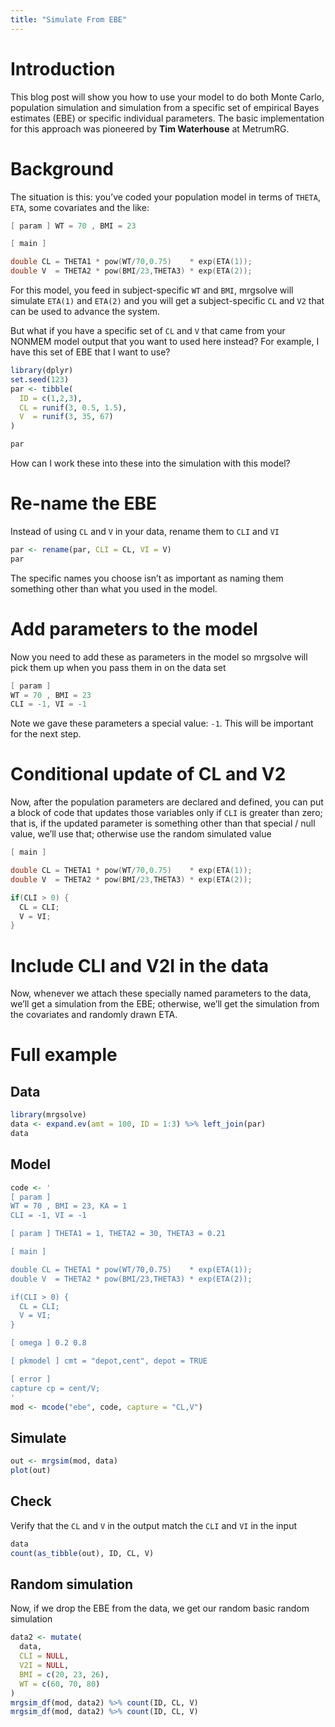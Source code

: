 ```yaml
---
title: "Simulate From EBE"
---
```


# Introduction
This blog post will show you how to use your model to do both Monte Carlo, 
population simulation and simulation from a specific set of empirical 
Bayes estimates (EBE) or specific individual parameters. The basic implementation
for this approach was pioneered by **Tim Waterhouse** at MetrumRG.

# Background

The situation is this: you've coded your population model in terms of 
`THETA`, `ETA`, some covariates and the like:

```c
[ param ] WT = 70 , BMI = 23

[ main ] 

double CL = THETA1 * pow(WT/70,0.75)    * exp(ETA(1));
double V  = THETA2 * pow(BMI/23,THETA3) * exp(ETA(2));
```

For this model, you feed in subject-specific `WT` and `BMI`, mrgsolve will 
simulate `ETA(1)` and `ETA(2)` and you will get a subject-specific `CL`
and `V2` that can be used to advance the system.

But what if you have a specific set of `CL` and `V` that came from your 
NONMEM model output that you want to used here instead?  For example, I have
this set of EBE that I want to use?


```r
library(dplyr)
set.seed(123)
par <- tibble(
  ID = c(1,2,3), 
  CL = runif(3, 0.5, 1.5), 
  V  = runif(3, 35, 67)
)
```

```r
par
```

How can I work these into these into the simulation with this model?

# Re-name the EBE

Instead of using `CL` and `V` in your data, rename them to `CLI` and `VI`

```r
par <- rename(par, CLI = CL, VI = V)
par
```

The specific names you choose isn't as important as naming them something 
other than what you used in the model.

# Add parameters to the model
Now you need to add these as parameters in the model so mrgsolve will pick them 
up when you pass them in on the data set

```c
[ param ] 
WT = 70 , BMI = 23
CLI = -1, VI = -1
```

Note we gave these parameters a special value: `-1`. This will be important 
for the next step.

# Conditional update of CL and V2

Now, after the population parameters are declared and defined, you can 
put a block of code that updates those variables only if `CLI` is greater than 
zero; that is, if the updated parameter is something other than that special / 
null value, we'll use that; otherwise use the random simulated value

```c
[ main ] 

double CL = THETA1 * pow(WT/70,0.75)    * exp(ETA(1));
double V  = THETA2 * pow(BMI/23,THETA3) * exp(ETA(2));

if(CLI > 0) {
  CL = CLI;
  V = VI;
}
```

# Include CLI and V2I in the data

Now, whenever we attach these specially named parameters to the data, we'll 
get a simulation from the EBE; otherwise, we'll get the simulation from 
the covariates and randomly drawn ETA.

# Full example

## Data

```r
library(mrgsolve)
data <- expand.ev(amt = 100, ID = 1:3) %>% left_join(par)
data
```

## Model

```r
code <- '
[ param ] 
WT = 70 , BMI = 23, KA = 1
CLI = -1, VI = -1

[ param ] THETA1 = 1, THETA2 = 30, THETA3 = 0.21

[ main ] 

double CL = THETA1 * pow(WT/70,0.75)    * exp(ETA(1));
double V  = THETA2 * pow(BMI/23,THETA3) * exp(ETA(2));

if(CLI > 0) {
  CL = CLI;
  V = VI;
}

[ omega ] 0.2 0.8

[ pkmodel ] cmt = "depot,cent", depot = TRUE

[ error ] 
capture cp = cent/V;
'
mod <- mcode("ebe", code, capture = "CL,V")
```

## Simulate

```r
out <- mrgsim(mod, data) 
plot(out)
```

## Check

Verify that the `CL` and `V` in the output match the `CLI` and `VI` in the 
input

```r
data
count(as_tibble(out), ID, CL, V)
```

## Random simulation

Now, if we drop the EBE from the data, we get our random basic random simulation

```r
data2 <- mutate(
  data, 
  CLI = NULL, 
  V2I = NULL, 
  BMI = c(20, 23, 26), 
  WT = c(60, 70, 80)
)
mrgsim_df(mod, data2) %>% count(ID, CL, V)
mrgsim_df(mod, data2) %>% count(ID, CL, V)
```

